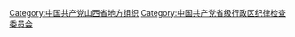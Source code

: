 [[Category:中国共产党山西省地方组织|Category:中国共产党山西省地方组织]]
[[Category:中国共产党省级行政区纪律检查委员会|Category:中国共产党省级行政区纪律检查委员会]]